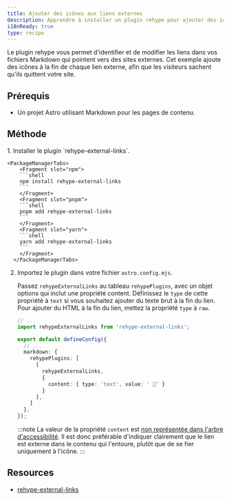 ```yaml
---
title: Ajouter des icônes aux liens externes
description: Apprendre à installer un plugin rehype pour ajouter des icônes aux liens externes dans vos fichiers Markdown.
i18nReady: true
type: recipe
---
```


Le plugin rehype vous permet d'identifier et de modifier les liens dans vos fichiers Markdown qui pointent vers des sites externes. Cet exemple ajoute des icônes à la fin de chaque lien externe, afin que les visiteurs sachent qu'ils quittent votre site.

## Prérequis

- Un projet Astro utilisant Markdown pour les pages de contenu.

## Méthode

<Steps>
1. Installer le plugin `rehype-external-links`.

    <PackageManagerTabs>
        <Fragment slot="npm">
        ```shell
        npm install rehype-external-links
        ```
        </Fragment>
        <Fragment slot="pnpm">
        ```shell
        pnpm add rehype-external-links
        ```
        </Fragment>
        <Fragment slot="yarn">
        ```shell
        yarn add rehype-external-links
        ```
        </Fragment>
      </PackageManagerTabs>

2. Importez le plugin dans votre fichier `astro.config.mjs`.

    Passez `rehypeExternalLinks` au tableau `rehypePlugins`, avec un objet options qui inclut une propriété content. Définissez le `type` de cette propriété à `text` si vous souhaitez ajouter du texte brut à la fin du lien. Pour ajouter du HTML à la fin du lien, mettez la propriété `type` à `raw`.
  
      ```ts
      // ...
      import rehypeExternalLinks from 'rehype-external-links';
  
      export default defineConfig({
        // ...
        markdown: {
          rehypePlugins: [
            [
              rehypeExternalLinks,
              {
                content: { type: 'text', value: ' 🔗' }
              }
            ],
          ]
        },
      });
      ```
  
      :::note
        La valeur de la propriété `content` est [non représentée dans l'arbre d'accessibilité](https://developer.mozilla.org/fr-FR/docs/Web/CSS/content#accessibilité). Il est donc préférable d'indiquer clairement que le lien est externe dans le contenu qui l'entoure, plutôt que de se fier uniquement à l'icône.
      :::
</Steps>


## Resources
- [rehype-external-links](https://www.npmjs.com/package/rehype-external-links)
